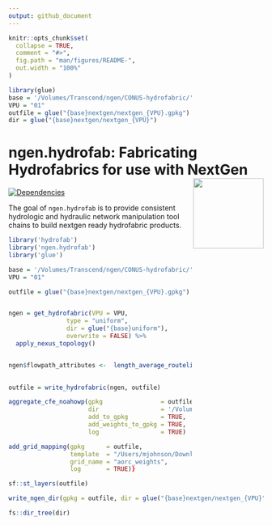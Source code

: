 ```yaml
---
output: github_document
---
```


<!-- README.md is generated from README.Rmd. Please edit that file -->

```r
knitr::opts_chunk$set(
  collapse = TRUE,
  comment = "#>",
  fig.path = "man/figures/README-",
  out.width = "100%"
)

library(glue)
base = '/Volumes/Transcend/ngen/CONUS-hydrofabric/'
VPU = "01"
outfile = glue("{base}nextgen/nextgen_{VPU}.gpkg")
dir = glue("{base}nextgen/nextgen_{VPU}")

```

# ngen.hydrofab: Fabricating Hydrofabrics for use with NextGen <img src='man/figures/imgfile.png' align="right" height="139" />

<!-- badges: start -->
[![Dependencies](https://img.shields.io/badge/dependencies-16/91-red?style=flat)](#)
<!-- badges: end -->

The goal of `ngen.hydrofab` is to provide consistent hydrologic and hydraulic network manipulation tool chains to build nextgen ready hydrofabric products.


```r

library('hydrofab')
library('ngen.hydrofab')
library('glue')

base = '/Volumes/Transcend/ngen/CONUS-hydrofabric/'
VPU = "01"

outfile = glue("{base}nextgen/nextgen_{VPU}.gpkg")


ngen = get_hydrofabric(VPU = VPU, 
                type = "uniform",
                dir = glue("{base}uniform"),
                overwrite = FALSE) %>% 
  apply_nexus_topology()


ngen$flowpath_attributes <-  length_average_routelink(flowpaths = ngen$flowpaths,
                                                     rl_path = get_routelink_path())

outfile = write_hydrofabric(ngen, outfile)

aggregate_cfe_noahowp(gpkg                = outfile,
                      dir                 = '/Volumes/Transcend/nwmCONUS-v216/',
                      add_to_gpkg         = TRUE,
                      add_weights_to_gpkg = TRUE,
                      log                 = TRUE)

add_grid_mapping(gpkg      = outfile,
                 template  = "/Users/mjohnson/Downloads/AORC-OWP_2012063021z.nc4",
                 grid_name = "aorc_weights",
                 log       = TRUE)}
```

```r
sf::st_layers(outfile)
```

```r
write_ngen_dir(gpkg = outfile, dir = glue("{base}nextgen/nextgen_{VPU}"))
```

```r
fs::dir_tree(dir)
```
